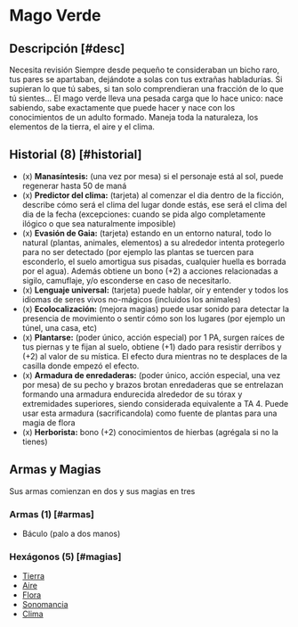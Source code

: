 
# Mago Verde

<Bleed>
  <Screenshot src={verdeImage} alt="placeholder" full />
</Bleed>

## Descripción [#desc]

<Callout type="warning" emoji="🔎">
  Necesita revisión
</Callout>
Siempre desde pequeño te consideraban un bicho raro, tus pares se apartaban, dejándote
a solas con tus extrañas habladurías. Si supieran lo que tú sabes, si tan solo comprendieran
una fracción de lo que tú sientes... El mago verde lleva una pesada carga que lo
hace unico: nace sabiendo, sabe exactamente que puede hacer y nace con los conocimientos
de un adulto formado. Maneja toda la naturaleza, los elementos de la tierra, el aire
y el clima.

## Historial (8) [#historial]

- (x) **Manasíntesis:** (una vez por mesa) si el personaje está al sol, puede regenerar hasta 50 de maná
- (x) **Predictor del clima:** (tarjeta) al comenzar el dia dentro de la ficción, describe cómo será el clima del lugar donde estás, ese será el clima del dia de la fecha (excepciones: cuando se pida algo completamente ilógico o que sea naturalmente imposible)
- (x) **Evasión de Gaia:** (tarjeta) estando en un entorno natural, todo lo natural (plantas, animales, elementos) a su alrededor intenta protegerlo para no ser detectado (por ejemplo las plantas se tuercen para esconderlo, el suelo amortigua sus pisadas, cualquier huella es borrada por el agua). Además obtiene un bono (+2) a acciones relacionadas a sigilo, camuflaje, y/o esconderse en caso de necesitarlo.
- (x) **Lenguaje universal:** (tarjeta) puede hablar, oír y entender y todos los idiomas de seres vivos no-mágicos (incluidos los animales)
- (x) **Ecolocalización:** (mejora magias) puede usar sonido para detectar la presencia de movimiento o sentir cómo son los lugares (por ejemplo un túnel, una casa, etc)
- (x) **Plantarse:** (poder único, acción especial) por 1 PA, surgen raíces de tus piernas y te fijan al suelo, obtiene (+1) dado para resistir derribos y (+2) al valor de su mística. El efecto dura mientras no te desplaces de la casilla donde empezó el efecto.
- (x) **Armadura de enredaderas:** (poder único, acción especial, una vez por mesa) de su pecho y brazos brotan enredaderas que se entrelazan formando una armadura endurecida alrededor de su tórax y extremidades superiores, siendo considerada equivalente a TA 4. Puede usar esta armadura (sacrificandola) como fuente de plantas para una magia de flora
- (x) **Herborista:** bono (+2) conocimientos de hierbas (agrégala si no la tienes)

## Armas y Magias
Sus armas comienzan en dos y sus magias en tres

### Armas (1) [#armas]

- Báculo (palo a dos manos)

### Hexágonos (5) [#magias]

- [Tierra](/docs/list-hexagons/e01)
- [Aire](/docs/list-hexagons/e01)
- [Flora](/docs/list-hexagons/e03)
- [Sonomancia](/docs/list-hexagons/e02)
- [Clima](/docs/list-hexagons/e27)
